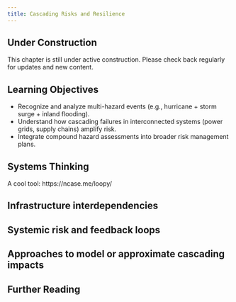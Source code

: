 ```yaml
---
title: Cascading Risks and Resilience
---
```


::: {.callout-note}
## Under Construction
This chapter is still under active construction. Please check back regularly for updates and new content.
:::

::: {.callout-tip}
## Learning Objectives

- Recognize and analyze multi-hazard events (e.g., hurricane + storm surge + inland flooding).
- Understand how cascading failures in interconnected systems (power grids, supply chains) amplify risk.
- Integrate compound hazard assessments into broader risk management plans.
:::

## Systems Thinking

A cool tool: https://ncase.me/loopy/

## Infrastructure interdependencies

## Systemic risk and feedback loops

## Approaches to model or approximate cascading impacts

## Further Reading {.unnumbered}